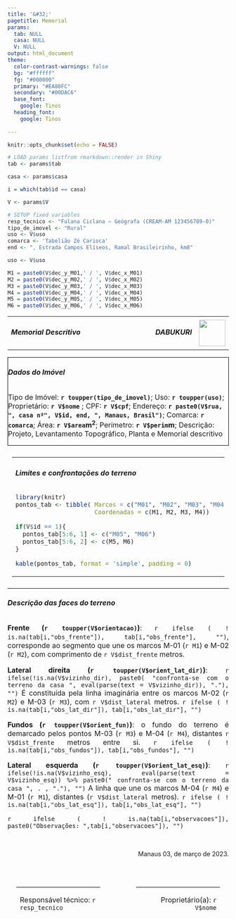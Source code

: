 ```yaml
---
title: '&#32;'
pagetitle: Memorial
params:
  tab: NULL
  casa: NULL
  V: NULL
output: html_document
theme:
  color-contrast-warnings: false
  bg: "#ffffff"
  fg: "#000000"
  primary: "#EA80FC"
  secondary: "#00DAC6"
  base_font:
    google: Tinos
  heading_font:
    google: Tinos
    
---
```


<style>

body{
  text-size:12px;
  size: A4;
  margin: 15px;
  padding:15px;
  width: 209mm; 
  height: 297mm;
  <!--border: 0.2px solid black;-->
}

@media print {
  @page {
    size: A4;
  }
}

.sheet {
  width: 209mm; 
  height: 297mm
  margin: 20px;
  overflow: hidden;
  position: relative;
  box-sizing: border-box;
  page-break-after: always;
}

.container {
  align-items: center;
  justify-content: center 
  display: flex;
  column-gap: 5px;
}
</style>

```r
knitr::opts_chunk$set(echo = FALSE)

# LOAD params listfrom rmarkdown::render in Shiny 
tab <- params$tab

casa <- params$casa

i = which(tab$id == casa)

V <- params$V

# SETUP fixed variables
resp_tecnico <- "Fulana Ciclana – Geógrafa (CREAM-AM 123456789-0)"
tipo_de_imovel <- "Rural"
uso <- V$uso
comarca <- 'Tabelião Zé Carioca'
end <- ", Estrada Campos Elíseos, Ramal Brasileirinho, km8"

uso <- V$uso

M1 = paste0(V$dec_y_M01,' / ', V$dec_x_M01) 
M2 = paste0(V$dec_y_M02,' / ', V$dec_x_M02)
M3 = paste0(V$dec_y_M03,' / ', V$dec_x_M03)
M4 = paste0(V$dec_y_M04,' / ', V$dec_x_M04)
M5 = paste0(V$dec_y_M05,' / ', V$dec_x_M05)
M6 = paste0(V$dec_y_M06,' / ', V$dec_x_M06)

```



<!-- HEADERR -->
<div class="container">
<table style = "border:0px">
<tr>

<td width = 80%>
<h5><strong>Memorial Descritivo</strong></h5>
</td>

<td width = 10%>
<h5 > DABUKURI </h5>
</td>

<td>
<img width = 60px src = "figures/DABUKURI.png">
</td>

</tr>
</table>
</div>

<!-- MAIN - DATA -->

<div class="container" style=" margin:0px; padding-left, padding-right:5px; border:1px solid black; text-align: justified; font-size: 16px;">
<h6 style="text-align: left;"> <b>Dados do Imóvel</b> </h6> <!-- style="text-align: center;" -->

Tipo de Imóvel: __`r toupper(tipo_de_imovel)`__; Uso: __`r toupper(uso)`__;
Proprietário:  __`r V$nome`__ ;  CPF: __`r V$cpf`__;
Endereço: __`r paste0(V$rua, ", casa nº", V$id, end, ", Manaus, Brasil")`__;
Comarca: __`r comarca`__;
Área: __`r V$area`m^2^__; Perímetro: __`r V$perim`m__;
Descrição: Projeto, Levantamento Topográfico, Planta e Memorial descritivo
  
</div>


<!-- <div class="column" width = 48% align=left> -->
<div class="container" style=" margin:0px; padding:10px; border-bottom:1px solid black; text-align: center; font-size: 14px;">
<table>
<tr>

<td width = 40% >
<h6 style="text-align: left;"><b>Limites e confrontações do terreno </b></h6>


```r
library(knitr)
pontos_tab <- tibble( Marcos = c("M01", "M02", "M03", "M04"),
                      Coordenadas = c(M1, M2, M3, M4))

if(V$id == 1){
  pontos_tab[5:6, 1] <- c("M05", "M06")
  pontos_tab[5:6, 2] <- c(M5, M6)
}

kable(pontos_tab, format = 'simple', padding = 0)
```

<!-- </div> -->
<td width = 10%></td>
<!-- <div class="column" width= 48% align=right> -->
<td width = 45% >
```r

figure_path <- paste0('figures/casa__', V$id, '.png')  ## CHECK FIGURES' ID !!

knitr::include_graphics(figure_path)

```
<!-- </div> -->
</td>
</tr>
</table>
</div>

<div class = "container" style = " font-size:16px; text-align:justify;">

<h6 style="text-align: left;"><b>Descrição das faces do terreno</b></h6>

__Frente (`r toupper(V$orientacao)`)__:  `r ifelse ( ! is.na(tab[i,"obs_frente"]), tab[i,"obs_frente"], "")`, corresponde ao segmento que une os marcos M-01 (`r M1`) e M-02 (`r M2`), com comprimento de `r V$dist_frente` metros.

__Lateral direita (`r toupper(V$orient_lat_dir)`)__: `r ifelse(!is.na(V$vizinho_dir), paste0( "confronta-se com o terreno da casa ", eval(parse(text = V$vizinho_dir)), "."), "")` É constituída pela linha imaginária entre os marcos M-02 (`r M2`) e M-03 (`r M3`), com `r V$dist_lateral` metros. `r ifelse ( ! is.na(tab[i,"obs_lat_dir"]), tab[i,"obs_lat_dir"], "")` 

__Fundos (`r toupper(V$orient_fun)`)__: o fundo do terreno é demarcado pelos pontos M-03 (`r M3`) e M-04 (`r M4`), distantes `r V$dist_frente` metros entre si. `r ifelse ( ! is.na(tab[i,"obs_fundos"]), tab[i,"obs_fundos"], "")` 

__Lateral esquerda (`r toupper(V$orient_lat_esq)`)__:  `r ifelse(!is.na(V$vizinho_esq), eval(parse(text = V$vizinho_esq)) %>% paste0(" confronta-se com o terreno da casa ", . , "."), "")` A linha que une os marcos M-04 (`r M4`) e M-01 (`r M1`), distantes (`r V$dist_lateral` metros). `r ifelse ( ! is.na(tab[i,"obs_lat_esq"]), tab[i,"obs_lat_esq"], "")` 

<!--Imóveis fronteiriços: `r ifelse(  (i - 1) %in% tab$id,  paste("id", tab[i-1,'id'], ";"), "")` `r ifelse(  (i + 1) %in% tab$id,  paste("id", tab[i+1,'id'], ";"), "") `.--> `r ifelse ( ! is.na(tab[i,"observacoes"]), paste0("Observações: ",tab[i,"observacoes"]), "")`

</div>

<!-- TAIL -->
\

<p style="text-align: right;  font-size = 16px; ">
Manaus 03, de março de 2023.
</p>
\

<!--div class = "container" style = "border:0px; display:flex" -->
<table style="font-size:16px; 
  border-collapse: separate; 
  border-spacing: 20px; ">

<tr>
<td width= 40% style = "border-top:1px solid black;">
<p style= "text-align:left;" >
Responsável técnico: `r resp_tecnico`
</p>
</td>

<td width = 9% style = "border-top: 0px"> 

</td>
<td width=40% style = "border-top:1px solid black;">
<p style="font-size:16px; text-align:right;">
Proprietário(a): `r V$nome` 
</p>
</td>
</tr>
</table>









<!-- # https://stackoverflow.com/questions/3341485/how-to-make-a-html-page-in-a4-paper-size-pages -->


<!-- I saw this solution after searching at google, search for "A4 CSS page template" (codepen.io). It shows an A4 (A3,A5, also portrait) sized area in the browser, using the <page> tag. Inside this tag the content is shown, but absolute position is still with respect to browser area. -->

<!-- body { -->
<!--   background: rgb(204,204,204);  -->
<!-- } -->
<!-- page { -->
<!--   background: white; -->
<!--   display: block; -->
<!--   margin: 0 auto; -->
<!--   margin-bottom: 0.5cm; -->
<!--   box-shadow: 0 0 0.5cm rgba(0,0,0,0.5); -->
<!-- } -->
<!-- page[size="A4"] {   -->
<!--   width: 21cm; -->
<!--   height: 29.7cm;  -->
<!-- } -->
<!-- page[size="A4"][layout="portrait"] { -->
<!--   width: 29.7cm; -->
<!--   height: 21cm;   -->
<!-- } -->
<!-- @media print { -->
<!--   body, page { -->
<!--     margin: 0; -->
<!--     box-shadow: 0; -->
<!--   } -->
<!-- } -->
<!-- <page size="A4">A4</page> -->
<!-- <page size="A4" layout="portrait">A4 portrait</page> -->